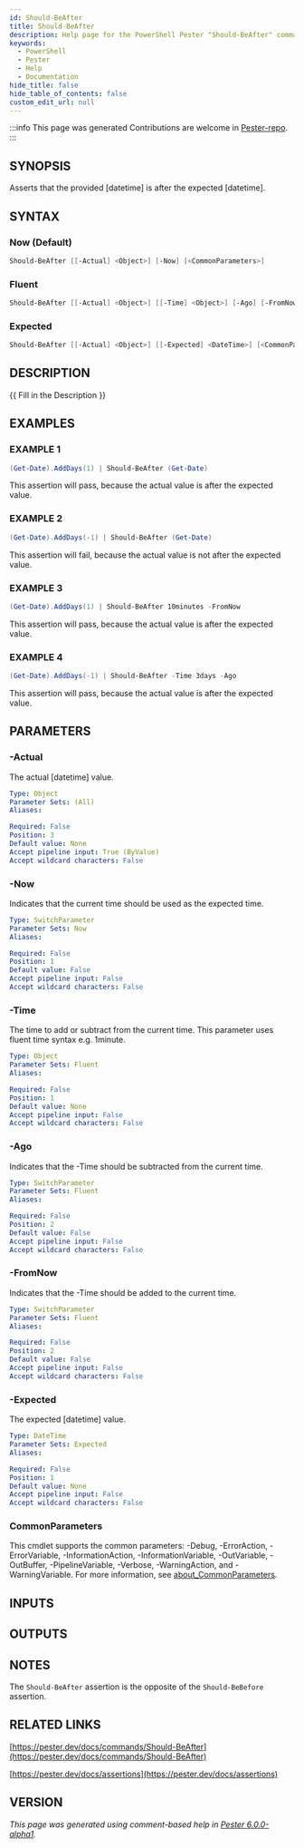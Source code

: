 ```yaml
---
id: Should-BeAfter
title: Should-BeAfter
description: Help page for the PowerShell Pester "Should-BeAfter" command
keywords:
  - PowerShell
  - Pester
  - Help
  - Documentation
hide_title: false
hide_table_of_contents: false
custom_edit_url: null
---
```


:::info This page was generated
Contributions are welcome in [Pester-repo](https://github.com/pester/pester).
:::

## SYNOPSIS

Asserts that the provided [datetime] is after the expected [datetime].

## SYNTAX

### Now (Default)

```powershell
Should-BeAfter [[-Actual] <Object>] [-Now] [<CommonParameters>]
```

### Fluent

```powershell
Should-BeAfter [[-Actual] <Object>] [[-Time] <Object>] [-Ago] [-FromNow] [<CommonParameters>]
```

### Expected

```powershell
Should-BeAfter [[-Actual] <Object>] [[-Expected] <DateTime>] [<CommonParameters>]
```

## DESCRIPTION

\{\{ Fill in the Description \}\}

## EXAMPLES

### EXAMPLE 1

```powershell
(Get-Date).AddDays(1) | Should-BeAfter (Get-Date)
```

This assertion will pass, because the actual value is after the expected value.

### EXAMPLE 2

```powershell
(Get-Date).AddDays(-1) | Should-BeAfter (Get-Date)
```

This assertion will fail, because the actual value is not after the expected value.

### EXAMPLE 3

```powershell
(Get-Date).AddDays(1) | Should-BeAfter 10minutes -FromNow
```

This assertion will pass, because the actual value is after the expected value.

### EXAMPLE 4

```powershell
(Get-Date).AddDays(-1) | Should-BeAfter -Time 3days -Ago
```

This assertion will pass, because the actual value is after the expected value.

## PARAMETERS

### -Actual

The actual [datetime] value.

```yaml
Type: Object
Parameter Sets: (All)
Aliases:

Required: False
Position: 3
Default value: None
Accept pipeline input: True (ByValue)
Accept wildcard characters: False
```

### -Now

Indicates that the current time should be used as the expected time.

```yaml
Type: SwitchParameter
Parameter Sets: Now
Aliases:

Required: False
Position: 1
Default value: False
Accept pipeline input: False
Accept wildcard characters: False
```

### -Time

The time to add or subtract from the current time.
This parameter uses fluent time syntax e.g.
1minute.

```yaml
Type: Object
Parameter Sets: Fluent
Aliases:

Required: False
Position: 1
Default value: None
Accept pipeline input: False
Accept wildcard characters: False
```

### -Ago

Indicates that the -Time should be subtracted from the current time.

```yaml
Type: SwitchParameter
Parameter Sets: Fluent
Aliases:

Required: False
Position: 2
Default value: False
Accept pipeline input: False
Accept wildcard characters: False
```

### -FromNow

Indicates that the -Time should be added to the current time.

```yaml
Type: SwitchParameter
Parameter Sets: Fluent
Aliases:

Required: False
Position: 2
Default value: False
Accept pipeline input: False
Accept wildcard characters: False
```

### -Expected

The expected [datetime] value.

```yaml
Type: DateTime
Parameter Sets: Expected
Aliases:

Required: False
Position: 1
Default value: None
Accept pipeline input: False
Accept wildcard characters: False
```

### CommonParameters

This cmdlet supports the common parameters: -Debug, -ErrorAction, -ErrorVariable, -InformationAction, -InformationVariable, -OutVariable, -OutBuffer, -PipelineVariable, -Verbose, -WarningAction, and -WarningVariable. For more information, see [about_CommonParameters](http://go.microsoft.com/fwlink/?LinkID=113216).

## INPUTS

## OUTPUTS

## NOTES

The `Should-BeAfter` assertion is the opposite of the `Should-BeBefore` assertion.

## RELATED LINKS

[https://pester.dev/docs/commands/Should-BeAfter](https://pester.dev/docs/commands/Should-BeAfter)

[https://pester.dev/docs/assertions](https://pester.dev/docs/assertions)

## VERSION

*This page was generated using comment-based help in [Pester 6.0.0-alpha1](https://github.com/pester/pester).*
